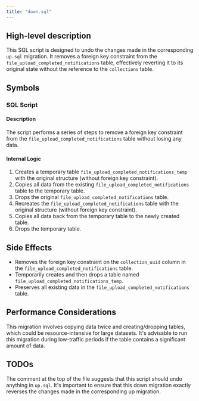 ```yaml
---
title: "down.sql"
---
```


## High-level description
This SQL script is designed to undo the changes made in the corresponding `up.sql` migration. It removes a foreign key constraint from the `file_upload_completed_notifications` table, effectively reverting it to its original state without the reference to the `collections` table.

## Symbols

### SQL Script
#### Description
The script performs a series of steps to remove a foreign key constraint from the `file_upload_completed_notifications` table without losing any data.

#### Internal Logic
1. Creates a temporary table `file_upload_completed_notifications_temp` with the original structure (without foreign key constraint).
2. Copies all data from the existing `file_upload_completed_notifications` table to the temporary table.
3. Drops the original `file_upload_completed_notifications` table.
4. Recreates the `file_upload_completed_notifications` table with the original structure (without foreign key constraint).
5. Copies all data back from the temporary table to the newly created table.
6. Drops the temporary table.

## Side Effects
- Removes the foreign key constraint on the `collection_uuid` column in the `file_upload_completed_notifications` table.
- Temporarily creates and then drops a table named `file_upload_completed_notifications_temp`.
- Preserves all existing data in the `file_upload_completed_notifications` table.

## Performance Considerations
This migration involves copying data twice and creating/dropping tables, which could be resource-intensive for large datasets. It's advisable to run this migration during low-traffic periods if the table contains a significant amount of data.

## TODOs
The comment at the top of the file suggests that this script should undo anything in `up.sql`. It's important to ensure that this down migration exactly reverses the changes made in the corresponding up migration.